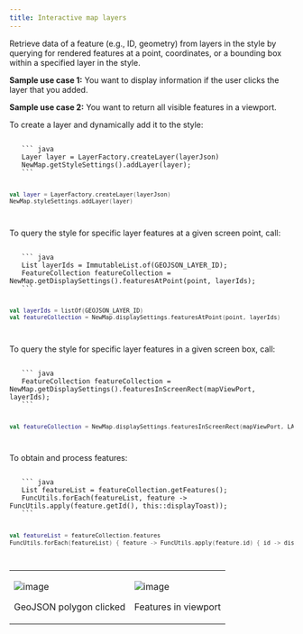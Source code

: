 ```yaml
---
title: Interactive map layers
---
```


Retrieve data of a feature (e.g., ID, geometry) from layers in the style by querying for rendered
features at a point, coordinates, or a bounding box within a specified layer in the style.

**Sample use case 1:** You want to display information if the user clicks the layer that you added.

**Sample use case 2:** You want to return all visible features in a viewport.

To create a layer and dynamically add it to the style:

<Code>
   ``` java
   Layer layer = LayerFactory.createLayer(layerJson)
   NewMap.getStyleSettings().addLayer(layer);
   ```

```kotlin
val layer = LayerFactory.createLayer(layerJson)
NewMap.styleSettings.addLayer(layer)
```

</Code>

To query the style for specific layer features at a given screen point, call:

<Code>
   ``` java
   List<String> layerIds = ImmutableList.of(GEOJSON_LAYER_ID);
   FeatureCollection featureCollection = NewMap.getDisplaySettings().featuresAtPoint(point, layerIds);
   ```

```kotlin
val layerIds = listOf(GEOJSON_LAYER_ID)
val featureCollection = NewMap.displaySettings.featuresAtPoint(point, layerIds)
```

</Code>

To query the style for specific layer features in a given screen box, call:

<Code>
   ``` java
   FeatureCollection featureCollection = NewMap.getDisplaySettings().featuresInScreenRect(mapViewPort, layerIds);
   ```

```kotlin
val featureCollection = NewMap.displaySettings.featuresInScreenRect(mapViewPort, LAYER_LIST)
```

</Code>

To obtain and process features:

<Code>
   ``` java
   List<Feature> featureList = featureCollection.getFeatures();
   FuncUtils.forEach(featureList, feature -> FuncUtils.apply(feature.getId(), this::displayToast));
   ```

```kotlin
val featureList = featureCollection.features
FuncUtils.forEach(featureList) { feature -> FuncUtils.apply(feature.id) { id -> displayToast(id) } }
```

</Code>

<table>
  <tbody>
    <tr>
      <td>
        <ContentWrapper maxWidth="350px" objectFit="contain">
          <p>
            <img
              src="../images/Interactive_layers_coordinates.png"
              alt="image"
            />
          </p>
        </ContentWrapper>
        <p>GeoJSON polygon clicked</p>
      </td>
      <td>
        <ContentWrapper maxWidth="350px" objectFit="contain">
          <p>
            <img src="../images/Interactive_layers_viewport.png" alt="image" />
          </p>
        </ContentWrapper>
        <p>Features in viewport</p>
      </td>
    </tr>
  </tbody>
</table>